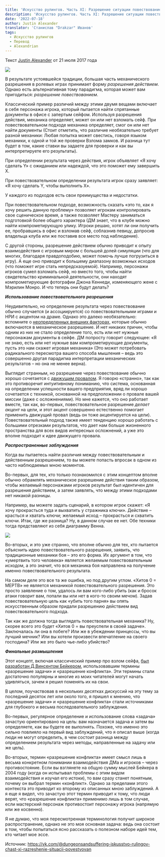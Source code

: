 ```yaml
---
title: 'Искусство рулингов. Часть XI: Разрешение ситуации повествованием или действием'
description: 'Искусство рулингов. Часть XI: Разрешение ситуации повествованием или действием - перевод статьи Джастина Александера.'
date: '2022-07-18'
author: Justin Alexander
translator: 'Станислав "Drakzar" Иванов'
tags:
  - Искусство рулингов
  - Перевод
  - Alexandrian
---
```


Текст [Justin Alexander](https://vk.com/away.php?to=https://thealexandrian.net/about&cc_key=) от 21 июля 2017 года

![](/images/iskusstvo-rulingov-11-1.jpg)

В результате устоявшейся традиции, большая часть механического разрешения в ролевых играх принимает форму _разрешения действием_. Однако есть альтернативная тому парадигма, которая может вам пригодиться: _разрешение повествованием_.

Классический пример различий между этими двумя вещами включает в себя персонажа игрока, который пытается найти спрятанные документы в офисе с запертым сейфом. Используя разрешения действия, механика определяет, может он или нет взломать сейф. При повествовательном подходе механика определяет, смог он или нет найти документы (Стоит отметить, что различие необязательно требует разной механики: Любая попытка может свестись, говоря языком механики, к одной и той же проверки Взлома замков. И разница тут будет в том, какие ставки вы задаете для проверки и как вы интерпретируете его результаты).

При определении результата через действия, игрок объявляет «Я хочу сделать Y» с ожиданием или надеждой, что это поможет ему завершить X.

При повествовательном определении результата игрок сразу заявляет: «Я хочу сделать Y, чтобы выполнить X».

У каждого из подходов есть свои преимущества и недостатки.

При повествовательном подходе, возможность сказать «это то, как я хочу решить данную проблему» позволяет игрокам контролировать свое сценическое время, а также позволяет Мастеру заниматься подготовкой более общего характера (ДМ знает, что в клубе можно найти компрометирующую улику. Игроки решаю, хотят ли они получить ее, пробравшись в офис и взломав сейф, соблазнив певицу, допросив владельца клуба или же поставив все место под наблюдение).

С другой стороны, разрешение действием обычно приводит к опыту взаимодействия с игровым миром с большей долей симуляции (что для многих, благодаря правдоподобию, может помочь лучше погрузиться в игру). А еще оно приводит к большему диапазону возможных исходов (что поможет игре стать непредсказуемой). Например, персонажи игроков сумел взломать сейф, но вместо того, чтобы найти свидетельство криминальной деятельности, они находят компрометирующие фотографии Джона Кеннеди, изменяющего жене с Мэрилин Монро. И что теперь они будут делать?

**_Использование повествовательного разрешения_**

Неудивительно, но определение результата через повествование обычно случается (и ассоциируется) со повествовательными играми и НРИ с акцентом на драме. Однако это далеко необязательно: вспомните о [неопределенных внешних факторах](https://vk.com/away.php?to=https%3A%2F%2Fthealexandrian.net%2Fwordpress%2F38466%2Froleplaying-games%2Fart-of-rulings-part-9-narrating-outcome&cc_key=), которые обычно включаются в механическое разрешение. И нет никаких причин, чтобы одним из них не стало определение того, есть или нет нужные персонажам документы в сейфе. ДМ попросту говорит следующее: «Я не знаю, есть или нет нужные вам компрометирующие документы, пусть это нам скажет игровая механика» (Это может потребовать радикального пересмотра вашего способа мышления – ведь это совершенно другая парадигма интерпретации механических результатов – но она не менее верна).

Выглядит странным, но разрешение через повествование обычно хорошо сочетается с [движущим провалом](https://vk.com/away.php?to=https%3A%2F%2Fthealexandrian.net%2Fwordpress%2F38140%2Froleplaying-games%2Fart-of-rulings-part-6-fictional-cleromancy&cc_key=). Я говорю «странно», так как это противоречит интуитивному пониманию, что система, основанная на определении успешности вашего предприятия, вряд ли хорошо сочетается с техникой, основанной на предположении о провале вашей миссии (даже с осложнениями). Но мне кажется, что оно работает вместе, так как, во-первых, повествовательное разрешение _делает акцент_ на цели, и этот акцент совершенно естественно помогает применить движущий провал (ведь он тоже акцентируется на цели). Повествовательный подход также имеет тенденцию хорошо работать с большими отрезками результатов, что дает нам больше жизненного пространства для всех видов интересных осложнений, а уже это вполне подходит к идее движущего провала.

**_Распространенные заблуждения_**

Когда вы пытаетесь найти различия между повествовательным и действенным разрешением, то вы можете попасть впросак в одном из часто наблюдаемых мною моментов.

Во-первых, для тех, кто только познакомился с этим концептом вполне обычно обрамлять механическое разрешение действия таким образом, чтобы желаемый персонажами игроков результат был идентичен для разрешения действием, а затем заявлять, что между этими подходами нет никакой разницы.

Например, вы можете задать сценарий, в котором игрок скажет: «Я хочу прокрасться туда и выхватить у стражника ключи». Действие – красться и хватать ключи; желаемый исход – прокрасться и схватить ключи. Итак, где же разница? Ну, в данном случае ее нет. Обе техники тогда представляют из себя диаграмму Венна.

![](/images/iskusstvo-rulingov-11-2.jpg)

Во-вторых, и это уже странно, что вполне обычно для тех, кто пытается _объяснить_ идею повествовательного разрешения, заявить, что традиционные механики боя – это его форма. Их аргумент в том, что «умертвить того человека» является желаемым повествовательным исходом, а это значит, что вся механика боя направлена на получение именно повествовательного результата.

На самом деле это все та же ошибка, но под другим углом. «Хитов 0 = МЕРТВ» не является механикой повествовательного разрешения. Это просто заявление о том, удалось ли вам кого-либо убить (как и бросок атаки говорит вам, попали вы или нет в кого-то своим мечом). Задав повествовательную цель как «убить того парня» вы опять искусственным образом придали разрешению действием вид повествовательного подхода.

Так как же должна тогда выглядеть повествовательная механика? Ну, скорее всего это будет «Хитов 0 = вы преуспели в своей задаче». Заключалась ли она в побеге? Или же в убеждении принцессы, что вы лучший мечник? Или вы хотели произвести впечатление на своего господина? Или же это было чье-либо убийство?

**_Финальные размышления_**

Этот концепт, включая классический пример про взлом сейфа, [был разработан Д.Винсентом Бейкером](https://vk.com/away.php?to=http%3A%2F%2Flumpley.com%2Fhardcore.html&cc_key=), использовавшим термины «разрешение задачи» и «разрешение конфликта». Эти термины стали достаточно популярны и многие из моих читателей могут начать удивляться, зачем я решил поменять их на свои.

В целом, поучаствовав в нескольких десятках дискуссий на эту тему за последний десяток лет или около того, я пришел к мнению, что «разрешение задачи» и «разрешение конфликта» стали источниками для глубокого и весьма последовательного заблуждения.

Во-первых, регулярное определение и использование слова «задача» зачастую ориентировано на цель: вам назначается задача и затем вы определяете, как вы будете ее выполнять. Похоже, что именно это сильно повлияло на первый вид заблуждений, что я описал выше (когда люди не могут определить, в чем состоит разница между определением результата через методы, направленные на задачу или же цель).

Во-вторых, термин «разрешение конфликта» имеет смысл лишь в весьма конкретном понимании взаимодействия ДМа и игроков – через противостояние. Если вы взглянете на общую сумму мыслей Бейкера в 2004 году (когда он испытывал проблемы с этим видом взаимодействия и изучал его истоки), то вам сразу станет понятным, почему он выбрал термин «конфликт». Однако за пределами этого контекста это приводит ко второму из описанных мною заблуждений. А я еще я видел, что зачастую этот термин приводит к тому, что люди верят, что «разрешение конфликта» применимо лишь в том случае, если мастерский персонаж противостоит персонажу игрока (напрямую или же косвенно).

Я не думаю, что моя пересмотренная терминология получит широкое распространение, однако не это моя основная задача: ведь она состоит в том, чтобы попытаться ясно рассказать о полезном наборе идей тем, кто читает мое эссе.

Источник: https://vk.com/@dungeonsandsuffering-iskusstvo-rulingov-chast-xi-razreshenie-situacii-povestvovan
